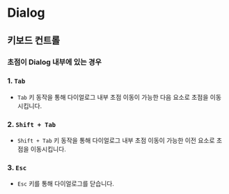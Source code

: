 
<Meta title="Part2/Dialog" />

# Dialog

## 키보드 컨트롤

### 초점이 Dialog 내부에 있는 경우

### 1. `Tab`

- `Tab` 키 동작을 통해 다이얼로그 내부 초점 이동이 가능한 다음 요소로 초점을 이동시킵니다.

### 2. `Shift + Tab`

- `Shift + Tab` 키 동작을 통해 다이얼로그 내부 초점 이동이 가능한 이전 요소로 초점을 이동시킵니다.

### 3. `Esc`

- `Esc` 키를 통해 다이얼로그를 닫습니다.
